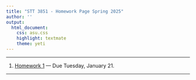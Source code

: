 ```yaml
---
title: "STT 3851 - Homework Page Spring 2025"
author: ''
output:
  html_document:
    css: asu.css
    highlight: textmate
    theme: yeti
---
```


***

1) [Homework 1](..\Homework\HW1chapter1F2022.pdf) --- Due Tuesday, January 21.

***

<!--

2) [Homework 2](..\Homework\HW2chapter2F2022.pdf) --- Due Tuesday, Sep 5. 

***

3) [Homework 3](..\Homework\HW3chapter2F2022.pdf) --- Due Tuesday, Sep 12. 


***


4) [Homework 4](..\Homework\HW4chapter2F2022.pdf) --- Due Tuesday, Sep 19. 

***


5) [Homework 5](..\Homework\HW5chapter3F2022.pdf) --- Due Thursday, September 28

***



6) [Homework 6](..\Homework\HW6chapter3F2022.pdf) --- Due Thursday, October 5. 

***


7) [Homework 7](..\Homework\HW7chapter3F2022.pdf) --- Due Thursday, October 12. 

***


8) [Homework 8](..\Homework\HW8chapter3F2022.pdf) --- Due Thursday, October 19. 

***


9) [Homework 9](..\Homework\HW9chapter5F2022.pdf) --- Due Thursday, October 31. 

***


10) [Homework 10](..\Homework\HW10chapter6F2022.pdf) --- Due Thursday, November 21 

***

-->